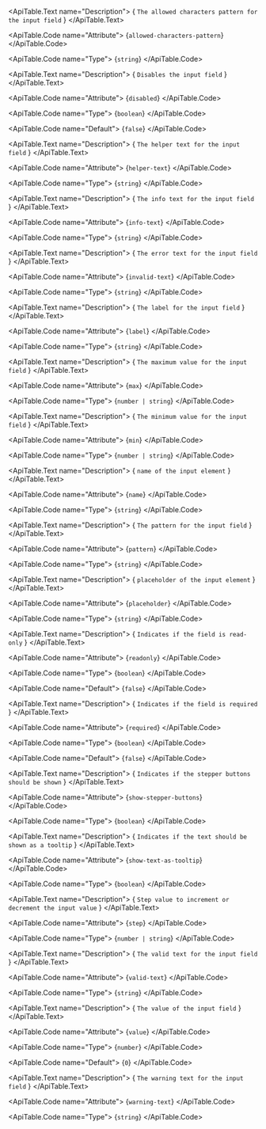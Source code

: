 <ApiTable id="property-allowedCharactersPattern">
  <ApiTable.PropertyHeader name="allowedCharactersPattern" singleFramework="">
  </ApiTable.PropertyHeader>

  <ApiTable.Text name="Description">
    { `The allowed characters pattern for the input field` }
  </ApiTable.Text>

  <ApiTable.Code name="Attribute">
    {`allowed-characters-pattern`}
  </ApiTable.Code>

  <ApiTable.Code name="Type">
   {`string`}
  </ApiTable.Code>


</ApiTable>
<ApiTable id="property-disabled">
  <ApiTable.PropertyHeader name="disabled" singleFramework="">
  </ApiTable.PropertyHeader>

  <ApiTable.Text name="Description">
    { `Disables the input field` }
  </ApiTable.Text>

  <ApiTable.Code name="Attribute">
    {`disabled`}
  </ApiTable.Code>

  <ApiTable.Code name="Type">
   {`boolean`}
  </ApiTable.Code>

  <ApiTable.Code name="Default">
    {`false`}
  </ApiTable.Code>

</ApiTable>
<ApiTable id="property-helperText">
  <ApiTable.PropertyHeader name="helperText" singleFramework="">
  </ApiTable.PropertyHeader>

  <ApiTable.Text name="Description">
    { `The helper text for the input field` }
  </ApiTable.Text>

  <ApiTable.Code name="Attribute">
    {`helper-text`}
  </ApiTable.Code>

  <ApiTable.Code name="Type">
   {`string`}
  </ApiTable.Code>


</ApiTable>
<ApiTable id="property-infoText">
  <ApiTable.PropertyHeader name="infoText" singleFramework="">
  </ApiTable.PropertyHeader>

  <ApiTable.Text name="Description">
    { `The info text for the input field` }
  </ApiTable.Text>

  <ApiTable.Code name="Attribute">
    {`info-text`}
  </ApiTable.Code>

  <ApiTable.Code name="Type">
   {`string`}
  </ApiTable.Code>


</ApiTable>
<ApiTable id="property-invalidText">
  <ApiTable.PropertyHeader name="invalidText" singleFramework="">
  </ApiTable.PropertyHeader>

  <ApiTable.Text name="Description">
    { `The error text for the input field` }
  </ApiTable.Text>

  <ApiTable.Code name="Attribute">
    {`invalid-text`}
  </ApiTable.Code>

  <ApiTable.Code name="Type">
   {`string`}
  </ApiTable.Code>


</ApiTable>
<ApiTable id="property-label">
  <ApiTable.PropertyHeader name="label" singleFramework="">
  </ApiTable.PropertyHeader>

  <ApiTable.Text name="Description">
    { `The label for the input field` }
  </ApiTable.Text>

  <ApiTable.Code name="Attribute">
    {`label`}
  </ApiTable.Code>

  <ApiTable.Code name="Type">
   {`string`}
  </ApiTable.Code>


</ApiTable>
<ApiTable id="property-max">
  <ApiTable.PropertyHeader name="max" singleFramework="">
  </ApiTable.PropertyHeader>

  <ApiTable.Text name="Description">
    { `The maximum value for the input field` }
  </ApiTable.Text>

  <ApiTable.Code name="Attribute">
    {`max`}
  </ApiTable.Code>

  <ApiTable.Code name="Type">
   {`number | string`}
  </ApiTable.Code>


</ApiTable>
<ApiTable id="property-min">
  <ApiTable.PropertyHeader name="min" singleFramework="">
  </ApiTable.PropertyHeader>

  <ApiTable.Text name="Description">
    { `The minimum value for the input field` }
  </ApiTable.Text>

  <ApiTable.Code name="Attribute">
    {`min`}
  </ApiTable.Code>

  <ApiTable.Code name="Type">
   {`number | string`}
  </ApiTable.Code>


</ApiTable>
<ApiTable id="property-name">
  <ApiTable.PropertyHeader name="name" singleFramework="">
  </ApiTable.PropertyHeader>

  <ApiTable.Text name="Description">
    { `name of the input element` }
  </ApiTable.Text>

  <ApiTable.Code name="Attribute">
    {`name`}
  </ApiTable.Code>

  <ApiTable.Code name="Type">
   {`string`}
  </ApiTable.Code>


</ApiTable>
<ApiTable id="property-pattern">
  <ApiTable.PropertyHeader name="pattern" singleFramework="">
  </ApiTable.PropertyHeader>

  <ApiTable.Text name="Description">
    { `The pattern for the input field` }
  </ApiTable.Text>

  <ApiTable.Code name="Attribute">
    {`pattern`}
  </ApiTable.Code>

  <ApiTable.Code name="Type">
   {`string`}
  </ApiTable.Code>


</ApiTable>
<ApiTable id="property-placeholder">
  <ApiTable.PropertyHeader name="placeholder" singleFramework="">
  </ApiTable.PropertyHeader>

  <ApiTable.Text name="Description">
    { `placeholder of the input element` }
  </ApiTable.Text>

  <ApiTable.Code name="Attribute">
    {`placeholder`}
  </ApiTable.Code>

  <ApiTable.Code name="Type">
   {`string`}
  </ApiTable.Code>


</ApiTable>
<ApiTable id="property-readonly">
  <ApiTable.PropertyHeader name="readonly" singleFramework="">
  </ApiTable.PropertyHeader>

  <ApiTable.Text name="Description">
    { `Indicates if the field is read-only` }
  </ApiTable.Text>

  <ApiTable.Code name="Attribute">
    {`readonly`}
  </ApiTable.Code>

  <ApiTable.Code name="Type">
   {`boolean`}
  </ApiTable.Code>

  <ApiTable.Code name="Default">
    {`false`}
  </ApiTable.Code>

</ApiTable>
<ApiTable id="property-required">
  <ApiTable.PropertyHeader name="required" singleFramework="">
  </ApiTable.PropertyHeader>

  <ApiTable.Text name="Description">
    { `Indicates if the field is required` }
  </ApiTable.Text>

  <ApiTable.Code name="Attribute">
    {`required`}
  </ApiTable.Code>

  <ApiTable.Code name="Type">
   {`boolean`}
  </ApiTable.Code>

  <ApiTable.Code name="Default">
    {`false`}
  </ApiTable.Code>

</ApiTable>
<ApiTable id="property-showStepperButtons">
  <ApiTable.PropertyHeader name="showStepperButtons" singleFramework="">
  </ApiTable.PropertyHeader>

  <ApiTable.Text name="Description">
    { `Indicates if the stepper buttons should be shown` }
  </ApiTable.Text>

  <ApiTable.Code name="Attribute">
    {`show-stepper-buttons`}
  </ApiTable.Code>

  <ApiTable.Code name="Type">
   {`boolean`}
  </ApiTable.Code>


</ApiTable>
<ApiTable id="property-showTextAsTooltip">
  <ApiTable.PropertyHeader name="showTextAsTooltip" singleFramework="">
  </ApiTable.PropertyHeader>

  <ApiTable.Text name="Description">
    { `Indicates if the text should be shown as a tooltip` }
  </ApiTable.Text>

  <ApiTable.Code name="Attribute">
    {`show-text-as-tooltip`}
  </ApiTable.Code>

  <ApiTable.Code name="Type">
   {`boolean`}
  </ApiTable.Code>


</ApiTable>
<ApiTable id="property-step">
  <ApiTable.PropertyHeader name="step" singleFramework="">
      <SinceTag message={`3.0.0`} />
  </ApiTable.PropertyHeader>

  <ApiTable.Text name="Description">
    { `Step value to increment or decrement the input value` }
  </ApiTable.Text>

  <ApiTable.Code name="Attribute">
    {`step`}
  </ApiTable.Code>

  <ApiTable.Code name="Type">
   {`number | string`}
  </ApiTable.Code>


</ApiTable>
<ApiTable id="property-validText">
  <ApiTable.PropertyHeader name="validText" singleFramework="">
  </ApiTable.PropertyHeader>

  <ApiTable.Text name="Description">
    { `The valid text for the input field` }
  </ApiTable.Text>

  <ApiTable.Code name="Attribute">
    {`valid-text`}
  </ApiTable.Code>

  <ApiTable.Code name="Type">
   {`string`}
  </ApiTable.Code>


</ApiTable>
<ApiTable id="property-value">
  <ApiTable.PropertyHeader name="value" singleFramework="">
  </ApiTable.PropertyHeader>

  <ApiTable.Text name="Description">
    { `The value of the input field` }
  </ApiTable.Text>

  <ApiTable.Code name="Attribute">
    {`value`}
  </ApiTable.Code>

  <ApiTable.Code name="Type">
   {`number`}
  </ApiTable.Code>

  <ApiTable.Code name="Default">
    {`0`}
  </ApiTable.Code>

</ApiTable>
<ApiTable id="property-warningText">
  <ApiTable.PropertyHeader name="warningText" singleFramework="">
  </ApiTable.PropertyHeader>

  <ApiTable.Text name="Description">
    { `The warning text for the input field` }
  </ApiTable.Text>

  <ApiTable.Code name="Attribute">
    {`warning-text`}
  </ApiTable.Code>

  <ApiTable.Code name="Type">
   {`string`}
  </ApiTable.Code>


</ApiTable>
